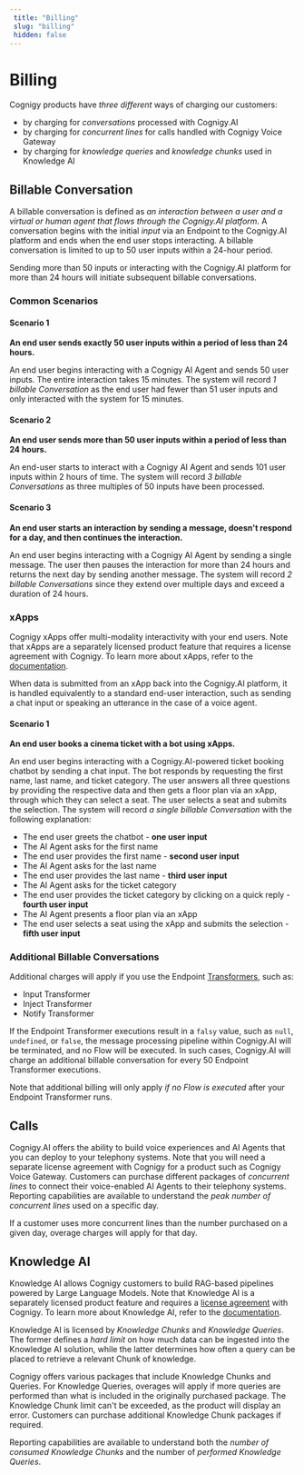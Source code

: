 ```yaml
---
 title: "Billing" 
 slug: "billing" 
 hidden: false 
---
```


# Billing

Cognigy products have *three different* ways of charging our customers:

- by charging for *conversations* processed with Cognigy.AI
- by charging for *concurrent lines* for calls handled with Cognigy Voice Gateway
- by charging for *knowledge queries* and *knowledge chunks* used in Knowledge AI

## Billable Conversation

A billable conversation is defined as *an interaction between a user and a virtual or human agent that flows through the Cognigy.AI platform*. A conversation begins with the initial *input* via an Endpoint to the Cognigy.AI platform and ends when the end user stops interacting. A billable conversation is limited to up to 50 user inputs within a 24-hour period.

Sending more than 50 inputs or interacting with the Cognigy.AI platform for more than 24 hours will initiate subsequent billable conversations.

### Common Scenarios

#### Scenario 1

**An end user sends exactly 50 user inputs within a period of less than 24 hours.**

An end user begins interacting with a Cognigy AI Agent and sends 50 user inputs. The entire interaction takes 15 minutes. The system will record *1 billable Conversation* as the end user had fewer than 51 user inputs and only interacted with the system for 15 minutes.

#### Scenario 2

**An end user sends more than 50 user inputs within a period of less than 24 hours.**

An end-user starts to interact with a Cognigy AI Agent and sends 101 user inputs within 2 hours of time. The system will record *3 billable Conversations* as three multiples of 50 inputs have been processed.

#### Scenario 3

**An end user starts an interaction by sending a message, doesn't respond for a day, and then continues the interaction.**

An end user begins interacting with a Cognigy AI Agent by sending a single message. The user then pauses the interaction for more than 24 hours and returns the next day by sending another message. The system will record *2 billable Conversations* since they extend over multiple days and exceed a duration of 24 hours.

### xApps

Cognigy xApps offer multi-modality interactivity with your end users. Note that xApps are a separately licensed product feature that requires a license agreement with Cognigy. To learn more about xApps, refer to the [documentation](../../xApps/overview.mdx).

When data is submitted from an xApp back into the Cognigy.AI platform, it is handled equivalently to a standard end-user interaction, such as sending a chat input or speaking an utterance in the case of a voice agent.

#### Scenario 1

**An end user books a cinema ticket with a bot using xApps.**

An end user begins interacting with a Cognigy.AI-powered ticket booking chatbot by sending a chat input. The bot responds by requesting the first name, last name, and ticket category. The user answers all three questions by providing the respective data and then gets a floor plan via an xApp, through which they can select a seat. The user selects a seat and submits the selection. The system will record *a single billable Conversation* with the following explanation:

- The end user greets the chatbot - **one user input**
- The AI Agent asks for the first name
- The end user provides the first name - **second user input**
- The AI Agent asks for the last name
- The end user provides the last name - **third user input**
- The AI Agent asks for the ticket category
- The end user provides the ticket category by clicking on a quick reply - **fourth user input**
- The AI Agent presents a floor plan via an xApp
- The end user selects a seat using the xApp and submits the selection - **fifth user input**

### Additional Billable Conversations

Additional charges will apply if you use the Endpoint [Transformers](../deploy/endpoints/transformers/transformers.mdx), such as:

- Input Transformer
- Inject Transformer
- Notify Transformer

If the Endpoint Transformer executions result in a `falsy` value, such as `null`, `undefined`, or `false`, the message processing pipeline within Cognigy.AI will be terminated, and no Flow will be executed. In such cases, Cognigy.AI will charge an additional billable conversation for every 50 Endpoint Transformer executions.

Note that additional billing will only apply *if no Flow is executed* after your Endpoint Transformer runs.

## Calls

Cognigy.AI offers the ability to build voice experiences and AI Agents that you can deploy to your telephony systems.
Note that you will need a separate license agreement with Cognigy for a product such as Cognigy Voice Gateway.
Customers can purchase different packages of *concurrent lines* to connect their voice-enabled AI Agents to their telephony systems. Reporting capabilities are available to understand the *peak number of concurrent lines* used on a specific day.

If a customer uses more concurrent lines than the number purchased on a given day, overage charges will apply for that day.

## Knowledge AI

Knowledge AI allows Cognigy customers to build RAG-based pipelines powered by Large Language Models.
Note that Knowledge AI is a separately licensed product feature and requires a [license agreement](../empower/knowledge-ai/activate.mdx) with Cognigy.
To learn more about Knowledge AI, refer to the [documentation](../empower/knowledge-ai/overview.mdx).

Knowledge AI is licensed by *Knowledge Chunks* and *Knowledge Queries*. The former defines a *hard limit* on how much data can be ingested into the Knowledge AI solution, while the latter determines how often a query can be placed to retrieve a relevant Chunk of knowledge.

Cognigy offers various packages that include Knowledge Chunks and Queries. For Knowledge Queries, overages will apply if more queries are performed than what is included in the originally purchased package. The Knowledge Chunk limit can't be exceeded, as the product will display an error. Customers can purchase additional Knowledge Chunk packages if required.

Reporting capabilities are available to understand both the *number of consumed Knowledge Chunks* and the number of *performed Knowledge Queries*.